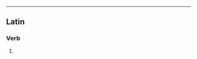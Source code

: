 {{only in|{{in appendix|English dictionary-only terms}}}}

----
==Latin==

===Verb===
{{la-verb-form|abnōdāte}}

# {{conjugation of|abnodo|abnōdō|1|p|pres|act|imp|lang=la}}
{{count page|[[Wiktionary:Page count]]}}
{{rfc-auto}}